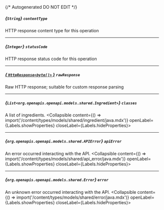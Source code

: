 {/* Autogenerated DO NOT EDIT  */}

##### *{`String`}* `contentType`
HTTP response content type for this operation

---
##### *{`Integer`}* `statusCode`
HTTP response status code for this operation

---
##### [*{ `HttpResponse<byte[]>` }*](https://docs.oracle.com/en/java/javase/11/docs/api/java.net.http/java/net/http/HttpResponse.html) `rawResponse`
Raw HTTP response; suitable for custom response parsing

---
##### *{`List<org.openapis.openapi.models.shared.Ingredient>`}* `classes`
A list of ingredients.
<Collapsible content={() => import('/content/types/models/shared/ingredient/java.mdx')} openLabel={Labels.showProperties} closeLabel={Labels.hideProperties}>
</Collapsible>

---
##### *{`org.openapis.openapi.models.shared.APIError`}* `apiError`
An error occurred interacting with the API.
<Collapsible content={() => import('/content/types/models/shared/api_error/java.mdx')} openLabel={Labels.showProperties} closeLabel={Labels.hideProperties}>
</Collapsible>

---
##### *{`org.openapis.openapi.models.shared.Error`}* `error`
An unknown error occurred interacting with the API.
<Collapsible content={() => import('/content/types/models/shared/error/java.mdx')} openLabel={Labels.showProperties} closeLabel={Labels.hideProperties}>
</Collapsible>


